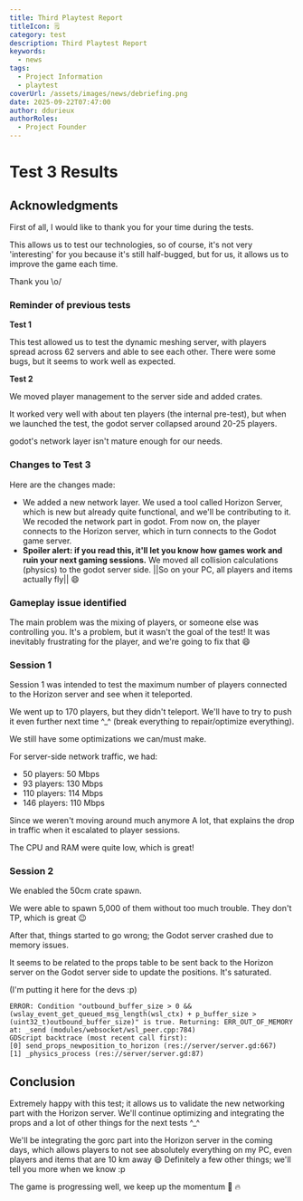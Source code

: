 ```yaml
---
title: Third Playtest Report
titleIcon: 🗒️
category: test
description: Third Playtest Report
keywords:
  - news
tags:
  - Project Information
  - playtest
coverUrl: /assets/images/news/debriefing.png
date: 2025-09-22T07:47:00
author: ddurieux
authorRoles:
  - Project Founder
---
```


# Test 3 Results

## Acknowledgments

First of all, I would like to thank you for your time during the tests.

This allows us to test our technologies, so of course, it's not very 'interesting' for you because it's still half-bugged, but for us, it allows us to improve the game each time.

Thank you \o/

### Reminder of previous tests

**Test 1**

This test allowed us to test the dynamic meshing server, with players spread across 62 servers and able to see each other.
There were some bugs, but it seems to work well as expected.

**Test 2**

We moved player management to the server side and added crates.

It worked very well with about ten players (the internal pre-test), but when we launched the test, the godot server collapsed around 20-25 players.

godot's network layer isn't mature enough for our needs.

### Changes to Test 3

Here are the changes made:

- We added a new network layer. We used a tool called Horizon Server, which is new but already quite functional, and we'll be contributing to it. We recoded the network part in godot. From now on, the player connects to the Horizon server, which in turn connects to the Godot game server.
- **Spoiler alert: if you read this, it'll let you know how games work and ruin your next gaming sessions.** We moved all collision calculations (physics) to the godot server side. ||So on your PC, all players and items actually fly|| 😄

### Gameplay issue identified

The main problem was the mixing of players, or someone else was controlling you.
It's a problem, but it wasn't the goal of the test! It was inevitably frustrating for the player, and we're going to fix that 😄

### Session 1

Session 1 was intended to test the maximum number of players connected to the Horizon server and see when it teleported.

We went up to 170 players, but they didn't teleport. We'll have to try to push it even further next time ^\_^ (break everything to repair/optimize everything).

We still have some optimizations we can/must make.

For server-side network traffic, we had:

- 50 players: 50 Mbps
- 93 players: 130 Mbps
- 110 players: 114 Mbps
- 146 players: 110 Mbps

Since we weren't moving around much anymore A lot, that explains the drop in traffic when it escalated to player sessions.

The CPU and RAM were quite low, which is great!

### Session 2

We enabled the 50cm crate spawn.

We were able to spawn 5,000 of them without too much trouble. They don't TP, which is great 😉

After that, things started to go wrong; the Godot server crashed due to memory issues.

It seems to be related to the props table to be sent back to the Horizon server on the Godot server side to update the positions. It's saturated.

(I'm putting it here for the devs :p)

```
ERROR: Condition "outbound_buffer_size > 0 && (wslay_event_get_queued_msg_length(wsl_ctx) + p_buffer_size > (uint32_t)outbound_buffer_size)" is true. Returning: ERR_OUT_OF_MEMORY
at: _send (modules/websocket/wsl_peer.cpp:784)
GDScript backtrace (most recent call first):
[0] send_props_newposition_to_horizon (res://server/server.gd:667)
[1] _physics_process (res://server/server.gd:87)
```

## Conclusion

Extremely happy with this test; it allows us to validate the new networking part with the Horizon server. We'll continue optimizing and integrating the props and a lot of other things for the next tests ^\_^

We'll be integrating the gorc part into the Horizon server in the coming days, which allows players to not see absolutely everything on my PC, even players and items that are 10 km away 😄
Definitely a few other things; we'll tell you more when we know :p

The game is progressing well, we keep up the momentum 🚀 🔥
